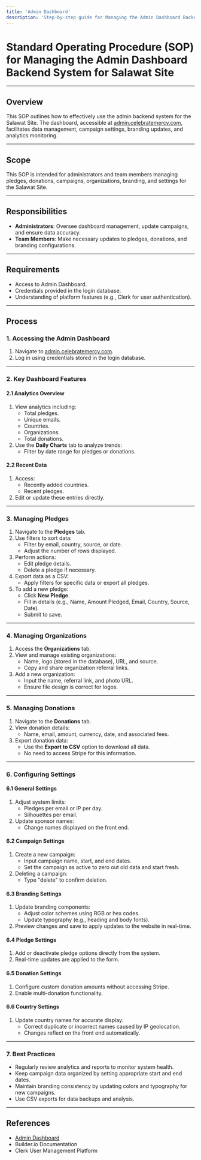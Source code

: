 ```yaml
---
title: 'Admin Dashboard'
description: 'Step-by-step guide for Managing the Admin Dashboard Backend System for Salawat Site'
---
```


# Standard Operating Procedure (SOP) for Managing the Admin Dashboard Backend System for Salawat Site

---

## Overview
This SOP outlines how to effectively use the admin backend system for the Salawat Site. The dashboard, accessible at [admin.celebratemercy.com](https://admin.celebratemercy.com), facilitates data management, campaign settings, branding updates, and analytics monitoring.

---

## Scope
This SOP is intended for administrators and team members managing pledges, donations, campaigns, organizations, branding, and settings for the Salawat Site.

---

## Responsibilities
- **Administrators**: Oversee dashboard management, update campaigns, and ensure data accuracy.
- **Team Members**: Make necessary updates to pledges, donations, and branding configurations.

---

## Requirements
- Access to Admin Dashboard.
- Credentials provided in the login database.
- Understanding of platform features (e.g., Clerk for user authentication).

---

## Process

### 1. Accessing the Admin Dashboard
1. Navigate to [admin.celebratemercy.com](https://admin.celebratemercy.com).
2. Log in using credentials stored in the login database.

---

### 2. Key Dashboard Features

#### **2.1 Analytics Overview**
1. View analytics including:
   - Total pledges.
   - Unique emails.
   - Countries.
   - Organizations.
   - Total donations.
2. Use the **Daily Charts** tab to analyze trends:
   - Filter by date range for pledges or donations.

#### **2.2 Recent Data**
1. Access:
   - Recently added countries.
   - Recent pledges.
2. Edit or update these entries directly.

---

### 3. Managing Pledges
1. Navigate to the **Pledges** tab.
2. Use filters to sort data:
   - Filter by email, country, source, or date.
   - Adjust the number of rows displayed.
3. Perform actions:
   - Edit pledge details.
   - Delete a pledge if necessary.
4. Export data as a CSV:
   - Apply filters for specific data or export all pledges.
5. To add a new pledge:
   - Click **New Pledge**.
   - Fill in details (e.g., Name, Amount Pledged, Email, Country, Source, Date).
   - Submit to save.

---

### 4. Managing Organizations
1. Access the **Organizations** tab.
2. View and manage existing organizations:
   - Name, logo (stored in the database), URL, and source.
   - Copy and share organization referral links.
3. Add a new organization:
   - Input the name, referral link, and photo URL.
   - Ensure file design is correct for logos.

---

### 5. Managing Donations
1. Navigate to the **Donations** tab.
2. View donation details:
   - Name, email, amount, currency, date, and associated fees.
3. Export donation data:
   - Use the **Export to CSV** option to download all data.
   - No need to access Stripe for this information.

---

### 6. Configuring Settings

#### **6.1 General Settings**
1. Adjust system limits:
   - Pledges per email or IP per day.
   - Silhouettes per email.
2. Update sponsor names:
   - Change names displayed on the front end.

#### **6.2 Campaign Settings**
1. Create a new campaign:
   - Input campaign name, start, and end dates.
   - Set the campaign as active to zero out old data and start fresh.
2. Deleting a campaign:
   - Type "delete" to confirm deletion.

#### **6.3 Branding Settings**
1. Update branding components:
   - Adjust color schemes using RGB or hex codes.
   - Update typography (e.g., heading and body fonts).
2. Preview changes and save to apply updates to the website in real-time.

#### **6.4 Pledge Settings**
1. Add or deactivate pledge options directly from the system.
2. Real-time updates are applied to the form.

#### **6.5 Donation Settings**
1. Configure custom donation amounts without accessing Stripe.
2. Enable multi-donation functionality.

#### **6.6 Country Settings**
1. Update country names for accurate display:
   - Correct duplicate or incorrect names caused by IP geolocation.
   - Changes reflect on the front end automatically.

---

### 7. Best Practices
- Regularly review analytics and reports to monitor system health.
- Keep campaign data organized by setting appropriate start and end dates.
- Maintain branding consistency by updating colors and typography for new campaigns.
- Use CSV exports for data backups and analysis.

---

## References
- [Admin Dashboard](https://admin.celebratemercy.com)
- Builder.io Documentation
- Clerk User Management Platform


